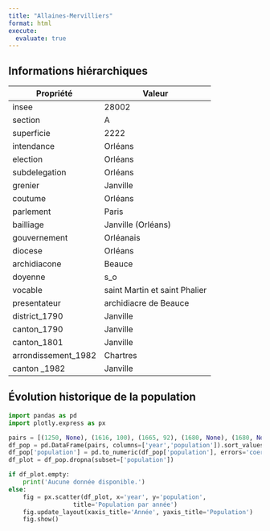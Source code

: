 ```yaml
---
title: "Allaines-Mervilliers"
format: html
execute:
  evaluate: true
---
```


<span id="coords" data-lat="48.190379" data-lon="1.825523" style="display:none;"></span>

## Informations hiérarchiques

| Propriété | Valeur |
|---|---|
| insee | 28002 |
| section | A |
| superficie | 2222 |
| intendance | Orléans |
| election | Orléans |
| subdelegation | Orléans |
| grenier | Janville |
| coutume | Orléans |
| parlement | Paris |
| bailliage | Janville (Orléans) |
| gouvernement | Orléanais |
| diocese | Orléans |
| archidiacone | Beauce |
| doyenne | s_o |
| vocable | saint Martin et saint Phalier |
| presentateur | archidiacre de Beauce |
| district_1790 | Janville |
| canton_1790 | Janville |
| canton_1801 | Janville |
| arrondissement_1982 | Chartres |
| canton _1982 | Janville |

## Évolution historique de la population


```python
import pandas as pd
import plotly.express as px

pairs = [(1250, None), (1616, 100), (1665, 92), (1680, None), (1680, None), (1686, None), (1686, None), (1693, None), (1700, None), (1709, 94), (1710, None), (1713, 100), (1720, 94), (1725, 21), (1725, 62), (1726, 84), (1726, 302), (1730, None), (1735, 98), (1735, None), (1735, None), (1741, 115), (1743, None), (1745, None), (1745, None), (1746, None), (1746, None), (1755, None), (1755, None), (1757, None), (1757, None), (1766, 94), (1768, None), (1774, None), (1775, None), (1775, None), (1785, None), (1785, None), (1786, 111), (1786, 389), (1787, 109), (1787, 409), (1788, 112), (1788, 404), (1789, 116), (1789, 414), (1789, 108), (1789, None), (1790, None), (1790, None), (1790, 107), (1790, 400), (1793, None), (1801, 428), (1801, None), (1801, 465), (1806, 476), (1820, 502), (1826, 536), (1831, 552), (1836, 576), (1841, 550), (1846, 537), (1851, 569), (1856, 563), (1861, 563), (1866, 585), (1872, 583), (1876, 564), (1881, 539), (1886, 520), (1891, 530), (1896, 524), (1901, 489), (1906, 469), (1911, 407), (1921, 351), (1926, 375), (1931, 370), (1936, 394), (1946, 388), (1954, 358), (1962, 308), (1962, 326), (1968, 309), (1975, 306), (1982, None), (1982, None), (1982, 277)]
df_pop = pd.DataFrame(pairs, columns=['year','population']).sort_values('year')
df_pop['population'] = pd.to_numeric(df_pop['population'], errors='coerce')
df_plot = df_pop.dropna(subset=['population'])

if df_plot.empty:
    print('Aucune donnée disponible.')
else:
    fig = px.scatter(df_plot, x='year', y='population',
                  title='Population par année')
    fig.update_layout(xaxis_title='Année', yaxis_title='Population')
    fig.show()
```
